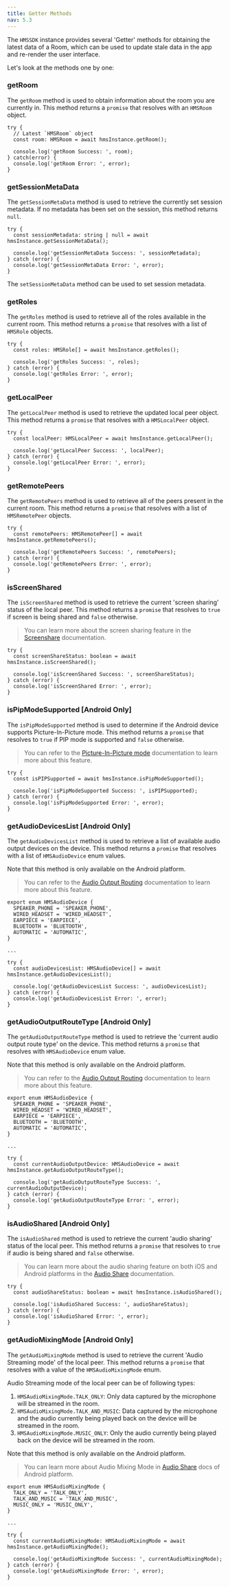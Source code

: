 ```yaml
---
title: Getter Methods
nav: 5.3
---
```


The `HMSSDK` instance provides several 'Getter' methods for obtaining the latest data of a Room, which can be used to update stale data in the app and re-render the user interface.

Let's look at the methods one by one:

### getRoom

The `getRoom` method is used to obtain information about the room you are currently in. This method returns a `promise` that resolves with an `HMSRoom` object.

```js{3}
try {
  // Latest `HMSRoom` object
  const room: HMSRoom = await hmsInstance.getRoom();

  console.log('getRoom Success: ', room);
} catch(error) {
  console.log('getRoom Error: ', error);
}
```

### getSessionMetaData

The `getSessionMetaData` method is used to retrieve the currently set session metadata. If no metadata has been set on the session, this method returns `null`.

```js{2}
try {
  const sessionMetadata: string | null = await hmsInstance.getSessionMetaData();

  console.log('getSessionMetaData Success: ', sessionMetadata);
} catch (error) {
  console.log('getSessionMetaData Error: ', error);
}
```

The `setSessionMetaData` method can be used to set session metadata.

### getRoles

The `getRoles` method is used to retrieve all of the roles available in the current room. This method returns a `promise` that resolves with a list of `HMSRole` objects.

```js{2}
try {
  const roles: HMSRole[] = await hmsInstance.getRoles();

  console.log('getRoles Success: ', roles);
} catch (error) {
  console.log('getRoles Error: ', error);
}
```

### getLocalPeer

The `getLocalPeer` method is used to retrieve the updated local peer object. This method returns a `promise` that resolves with a `HMSLocalPeer` object.

```js{2}
try {
  const localPeer: HMSLocalPeer = await hmsInstance.getLocalPeer();

  console.log('getLocalPeer Success: ', localPeer);
} catch (error) {
  console.log('getLocalPeer Error: ', error);
}
```

### getRemotePeers

The `getRemotePeers` method is used to retrieve all of the peers present in the current room. This method returns a `promise` that resolves with a list of `HMSRemotePeer` objects.

```js{2}
try {
  const remotePeers: HMSRemotePeer[] = await hmsInstance.getRemotePeers();

  console.log('getRemotePeers Success: ', remotePeers);
} catch (error) {
  console.log('getRemotePeers Error: ', error);
}
```

### isScreenShared

The `isScreenShared` method is used to retrieve the current 'screen sharing' status of the local peer. This method returns a `promise` that resolves to `true` if screen is being shared and `false` otherwise.

> You can learn more about the screen sharing feature in the [Screenshare](../features/screenshare) documentation.

```js{2}
try {
  const screenShareStatus: boolean = await hmsInstance.isScreenShared();

  console.log('isScreenShared Success: ', screenShareStatus);
} catch (error) {
  console.log('isScreenShared Error: ', error);
}
```

### isPipModeSupported [Android Only]

The `isPipModeSupported` method is used to determine if the Android device supports Picture-In-Picture mode. This method returns a `promise` that resolves to `true` if PIP mode is supported and `false` otherwise.

> You can refer to the [Picture-In-Picture mode](/react-native/v2/how--to-guides/set-up-video-conferencing/render-video/pip-mode) documentation to learn more about this feature.

```js{2}
try {
  const isPIPSupported = await hmsInstance.isPipModeSupported();

  console.log('isPipModeSupported Success: ', isPIPSupported);
} catch (error) {
  console.log('isPipModeSupported Error: ', error);
}
```

### getAudioDevicesList [Android Only]

The `getAudioDevicesList` method is used to retrieve a list of available audio output devices on the device. This method returns a `promise` that resolves with a list of `HMSAudioDevice` enum values.

Note that this method is only available on the Android platform.

> You can refer to the [Audio Output Routing](../features/audio-output-routing) documentation to learn more about this feature.

```js{12}
export enum HMSAudioDevice {
  SPEAKER_PHONE = 'SPEAKER_PHONE',
  WIRED_HEADSET = 'WIRED_HEADSET',
  EARPIECE = 'EARPIECE',
  BLUETOOTH = 'BLUETOOTH',
  AUTOMATIC = 'AUTOMATIC',
}

...

try {
  const audioDevicesList: HMSAudioDevice[] = await hmsInstance.getAudioDevicesList();

  console.log('getAudioDevicesList Success: ', audioDevicesList);
} catch (error) {
  console.log('getAudioDevicesList Error: ', error);
}
```

### getAudioOutputRouteType [Android Only]

The `getAudioOutputRouteType` method is used to retrieve the 'current audio output route type' on the device. This method returns a `promise` that resolves with `HMSAudioDevice` enum value.

Note that this method is only available on the Android platform.

> You can refer to the [Audio Output Routing](../features/audio-output-routing) documentation to learn more about this feature.

```js{12}
export enum HMSAudioDevice {
  SPEAKER_PHONE = 'SPEAKER_PHONE',
  WIRED_HEADSET = 'WIRED_HEADSET',
  EARPIECE = 'EARPIECE',
  BLUETOOTH = 'BLUETOOTH',
  AUTOMATIC = 'AUTOMATIC',
}

...

try {
  const currentAudioOutputDevice: HMSAudioDevice = await hmsInstance.getAudioOutputRouteType();

  console.log('getAudioOutputRouteType Success: ', currentAudioOutputDevice);
} catch (error) {
  console.log('getAudioOutputRouteType Error: ', error);
}
```

### isAudioShared [Android Only]

The `isAudioShared` method is used to retrieve the current 'audio sharing' status of the local peer. This method returns a `promise` that resolves to `true` if audio is being shared and `false` otherwise.

> You can learn more about the audio sharing feature on both iOS and Android platforms in the [Audio Share](../features/audio-share) documentation.

```js{2}
try {
  const audioShareStatus: boolean = await hmsInstance.isAudioShared();

  console.log('isAudioShared Success: ', audioShareStatus);
} catch (error) {
  console.log('isAudioShared Error: ', error);
}
```

### getAudioMixingMode [Android Only]

The `getAudioMixingMode` method is used to retrieve the current 'Audio Streaming mode' of the local peer. This method returns a `promise` that resolves with a value of the `HMSAudioMixingMode` enum.

Audio Streaming mode of the local peer can be of following types:

1. `HMSAudioMixingMode.TALK_ONLY`: Only data captured by the microphone will be streamed in the room.
2. `HMSAudioMixingMode.TALK_AND_MUSIC`: Data captured by the microphone and the audio currently being played back on the device will be streamed in the room.
3. `HMSAudioMixingMode.MUSIC_ONLY`: Only the audio currently being played back on the device will be streamed in the room.

Note that this method is only available on the Android platform.

> You can learn more about Audio Mixing Mode in [Audio Share](../features/audio-share#android) docs of Android platform.

```js{10}
export enum HMSAudioMixingMode {
  TALK_ONLY = 'TALK_ONLY',
  TALK_AND_MUSIC = 'TALK_AND_MUSIC',
  MUSIC_ONLY = 'MUSIC_ONLY',
}

...

try {
  const currentAudioMixingMode: HMSAudioMixingMode = await hmsInstance.getAudioMixingMode();

  console.log('getAudioMixingMode Success: ', currentAudioMixingMode);
} catch (error) {
  console.log('getAudioMixingMode Error: ', error);
}
```
